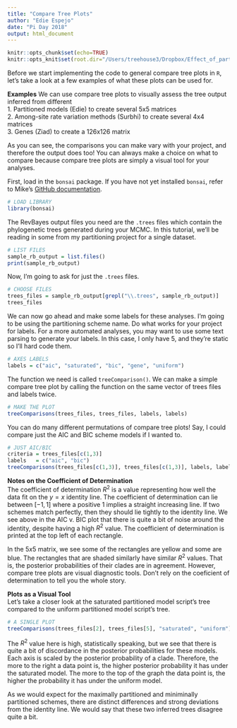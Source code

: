 ```yaml
---
title: "Compare Tree Plots"
author: "Edie Espejo"
date: "Pi Day 2018"
output: html_document
---
```


```r
knitr::opts_chunk$set(echo=TRUE)
knitr::opts_knit$set(root.dir="/Users/treehouse3/Dropbox/Effect_of_partitioning/step_2_shakedown_runs/output/RevBayes/Bloom_2013_fishes")
```

Before we start implementing the code to general compare tree plots in ```R```, let's take a look at a few examples of what these plots can be used for.

<b>Examples</b>
We can use compare tree plots to visually assess the tree output inferred from different
<br>
1. Partitioned models (Edie) to create several 5x5 matrices
<br>
2. Among-site rate variation methods (Surbhi) to create several 4x4 matrices
<br>
3. Genes (Ziad) to create a 126x126 matrix

As you can see, the comparisons you can make vary with your project, and therefore the output does too! You can always make a choice on what to compare because compare tree plots are simply a visual tool for your analyses.

First, load in the ```bonsai``` package. If you have not yet installed ```bonsai```, refer to Mike's <a href="https://github.com/mikeryanmay/bonsai">GitHub documentation</a>.

```r
# LOAD LIBRARY
library(bonsai)
```

The RevBayes output files you need are the ```.trees``` files which contain the phylogenetic trees generated during your MCMC. In this tutorial, we'll be reading in some from my partitioning project for a single dataset.

```r
# LIST FILES
sample_rb_output = list.files()
print(sample_rb_output)
```

Now, I'm going to ask for just the ```.trees``` files.

```r
# CHOOSE FILES
trees_files = sample_rb_output[grepl("\\.trees", sample_rb_output)]
trees_files
```

We can now go ahead and make some labels for these analyses. I'm going to be using the partitioning scheme name. Do what works for your project for labels. For a more automated analyses, you may want to use some text parsing to generate your labels. In this case, I only have 5, and they're static so I'll hard code them.

```r
# AXES LABELS
labels = c("aic", "saturated", "bic", "gene", "uniform")
```

The function we need is called ```treeComparison()```. We can make a simple compare tree plot by calling the function on the same vector of trees files and labels twice.

```r
# MAKE THE PLOT
treeComparisons(trees_files, trees_files, labels, labels)
```

You can do many different permutations of compare tree plots! Say, I could compare just the AIC and BIC scheme models if I wanted to.

```r
# JUST AIC/BIC
criteria = trees_files[c(1,3)]
labels   = c("aic", "bic")
treeComparisons(trees_files[c(1,3)], trees_files[c(1,3)], labels, labels)
```

<b>Notes on the Coefficient of Determination</b>
<br>
The coefficient of determination $R^2$ is a value representing how well the data fit on the $y=x$ identity line. The coefficient of determination can lie between $[-1,1]$ where a positive 1 implies a straight increasing line. If two schemes match perfectly, then they should lie tightly to the identity line. We see above in the AIC v. BIC plot that there is quite a bit of noise around the identity, despite having a high $R^2$ value. The coefficient of determination is printed at the top left of each rectangle.

In the $5x5$ matrix, we see some of the rectangles are yellow and some are blue. The rectangles that are shaded similarly have similar $R^2$ values. That is, the posterior probabilities of their clades are in agreement. However, compare tree plots are visual diagnostic tools. Don't rely on the coeficient of determination to tell you the whole story.

<b>Plots as a Visual Tool</b>
<br>
Let's take a closer look at the saturated partitioned model script's tree compared to the uniform partitioned model script's tree.

```r
# A SINGLE PLOT
treeComparisons(trees_files[2], trees_files[5], "saturated", "uniform")
```

The $R^2$ value here is high, statistically speaking, but we see that there is quite a bit of discordance in the posterior probabilities for these models. Each axis is scaled by the posterior probability of a clade. Therefore, the more to the right a data point is, the higher posterior probability it has under the saturated model. The more to the top of the graph the data point is, the higher the probability it has under the uniform model.

As we would expect for the maximally partitioned and miniminally partitioned schemes, there are distinct differences and strong deviations from the identity line. We would say that these two inferred trees disagree quite a bit.